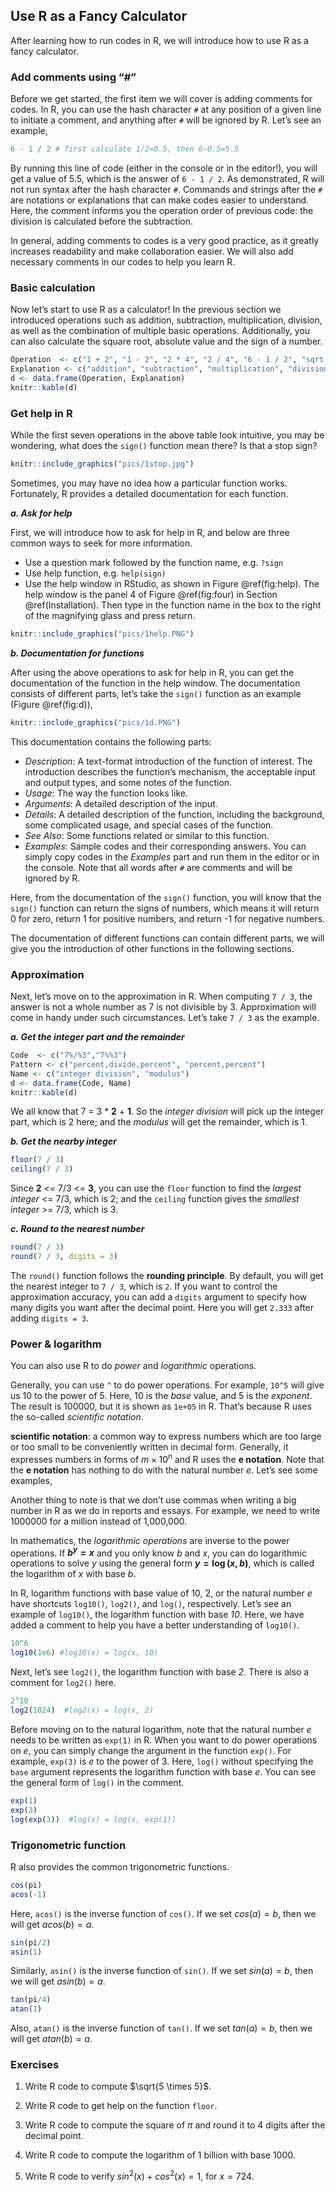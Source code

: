 ## Use R as a Fancy Calculator {#Calculator}

After learning how to run codes in R, we will introduce how to use R as a fancy calculator.

### Add comments using "#"

Before we get started, the first item we will cover is adding comments for codes. In R, you can use the hash character `#` at any position of a given line to initiate a comment, and anything after `#` will be ignored by R. Let's see an example,

```r
6 - 1 / 2 # first calculate 1/2=0.5, then 6-0.5=5.5
```

By running this line of code (either in the console or in the editor!), you will get a value of 5.5, which is the answer of `6 - 1 / 2`. As demonstrated, R will not run syntax after the hash character `#`. Commands and strings after the `#` are notations or explanations that can make codes easier to understand. Here, the comment informs you the operation order of previous code: the division is calculated before the subtraction.

In general, adding comments to codes is a very good practice, as it greatly increases readability and make collaboration easier. We will also add necessary comments in our codes to help you learn R.

### Basic calculation

Now let's start to use R as a calculator! In the previous section we introduced operations such as addition, subtraction, multiplication, division, as well as the combination of multiple basic operations. Additionally, you can also calculate the square root, absolute value and the sign of a number.

```r
Operation  <- c("1 + 2", "1 - 2", "2 * 4", "2 / 4", "6 - 1 / 2", "sqrt(100)", "abs(-3)", "sign(-3)")
Explanation <- c("addition", "subtraction", "multiplication", "division", "multiple operations", "square root", "absolute value", "sign")
d <- data.frame(Operation, Explanation)
knitr::kable(d)
```

### Get help in R

While the first seven operations in the above table look intuitive, you may be wondering, what does the `sign()` function mean there? Is that a stop sign?       


```r
knitr::include_graphics("pics/1stop.jpg")
```


Sometimes, you may have no idea how a particular function works. Fortunately, R provides a detailed documentation for each function.

***a. Ask for help***

First, we will introduce how to ask for help in R, and below are three common ways to seek for more information.

- Use a question mark followed by the function name, e.g. `?sign`  
- Use help function, e.g. `help(sign)`
- Use the help window in RStudio, as shown in Figure \@ref(fig:help). The help window is the panel 4 of Figure \@ref(fig:four) in Section \@ref(Installation). Then type in the function name in the box to the right of the magnifying glass and press return.

```r
knitr::include_graphics("pics/1help.PNG")
```

***b. Documentation for functions***

After using the above operations to ask for help in R, you can get the documentation of the function in the help window. The documentation consists of different parts, let's take the `sign()` function as an example (Figure \@ref(fig:d)),

```r
knitr::include_graphics("pics/1d.PNG")
```

This documentation contains the following parts:

- *Description*: A text-format introduction of the function of interest. The introduction describes the function's mechanism, the acceptable input and output types, and some notes of the function.
- *Usage*: The way the function looks like.
- *Arguments*: A detailed description of the input.
- *Details*: A detailed description of the function, including the background, some complicated usage, and special cases of the function.
- *See Also*: Some functions related or similar to this function.
- *Examples*: Sample codes and their corresponding answers. You can simply copy codes in the *Examples* part and run them in the editor or in the console. Note that all words after `#` are comments and will be ignored by R.

Here, from the documentation of the `sign()` function, you will know that the `sign()` function can return the signs of numbers, which means it will return 0 for zero, return 1 for positive numbers, and return -1 for negative numbers.

The documentation of different functions can contain different parts, we will give you the introduction of other functions in the following sections.


### Approximation

Next, let's move on to the approximation in R. When computing `7 / 3`, the answer is not a whole number as 7 is not divisible by 3. Approximation will come in handy under such circumstances. Let's take `7 / 3` as the example.

***a. Get the integer part and the remainder***

```r
Code  <- c("7%/%3","7%%3")
Pattern <- c("percent,divide,percent", "percent,percent")
Name <- c("integer division", "modulus")
d <- data.frame(Code, Name)
knitr::kable(d)
```

We all know that 7 = 3 * **2** + **1**. So the *integer division* will pick up the integer part, which is 2 here; and the *modulus* will get the remainder, which is 1.


***b. Get the nearby integer***
```r
floor(7 / 3)   
ceiling(7 / 3) 
```

Since **2** <= 7/3 <= **3**, you can use the `floor` function to find the *largest integer* <= 7/3, which is 2; and the `ceiling` function gives the *smallest integer* >= 7/3, which is 3.


***c. Round to the nearest number***
```r
round(7 / 3)   
round(7 / 3, digits = 3)
```

The `round()` function follows the **rounding principle**. By default, you will get the nearest integer to `7 / 3`, which is `2`. If you want to control the approximation accuracy, you can add a `digits` argument to specify how many digits you want after the decimal point. Here you will get `2.333` after adding `digits = 3`.

### Power & logarithm

You can also use R to do *power* and *logarithmic* operations.  

Generally, you can use `^` to do power operations. For example, `10^5` will give us 10 to the power of 5. Here, 10 is the *base* value, and 5 is the *exponent*. The result is 100000, but it is shown as `1e+05` in R. That's because R uses the so-called *scientific notation*.

::: {.infobox .caution data-latex="{caution}"}
**scientific notation**: a common way to express numbers which are too large or too small to be conveniently written in decimal form.  Generally, it expresses numbers in forms of $m \times 10^n$ and R uses the **e notation**. Note that the **e notation** has nothing to do with the natural number $e$. Let's see some examples, 
\begin{align}
1 \times 10^5 &= \mbox{1e+05}\\
2 \times 10^4 &= \mbox{2e+04}\\
1.2 \times 10^{-3} &= \mbox{1.2e-03}
\end{align}

Another thing to note is that we don't use commas when writing a big number in R as we do in reports and essays. For example, we need to write 1000000 for a million instead of 1,000,000.
:::

In mathematics, the *logarithmic operations* are inverse to the power operations. If **$b^y = x$** and you only know *$b$* and *$x$*, you can do logarithmic operations to solve *$y$* using the general form **$y = \log(x, b)$**, which is called the logarithm of $x$ with base $b$. 

In R, logarithm functions with base value of 10, 2, or the natural number $e$ have shortcuts `log10()`, `log2()`, and `log()`, respectively. Let's see an example of `log10()`, the logarithm function with base *10*. Here, we have added a comment to help you have a better understanding of `log10()`.

```r
10^6 
log10(1e6) #log10(x) = log(x, 10)
```

Next, let's see `log2()`, the logarithm function with base *2*. There is also a comment for `log2()` here.

```r
2^10
log2(1024)  #log2(x) = log(x, 2)
```

Before moving on to the natural logarithm, note that the natural number $e$ needs to be written as `exp(1)` in R. When you want to do power operations on $e$, you can simply change the argument in the function `exp()`. For example, `exp(3)` is $e$ to the power of 3.  Here, `log()` without specifying the `base` argument represents the logarithm function with base $e$. You can see the general form of `log()` in the comment.

```r
exp(1)      
exp(3)
log(exp(3))  #log(x) = log(x, exp(1))
```

### Trigonometric function

R also provides the common trigonometric functions. 

```r
cos(pi)
acos(-1)
```

Here, `acos()` is the inverse function of `cos()`. If we set $cos(a) = b$, then we will get $acos(b) = a$.

```r
sin(pi/2)
asin(1)
```

Similarly, `asin()` is the inverse function of `sin()`. If we set $sin(a) = b$, then we will get $asin(b) = a$.

```r
tan(pi/4)
atan(1)
```

Also, `atan()` is the inverse function of `tan()`. If we set $tan(a) = b$, then we will get $atan(b) = a$.

### Exercises

1. Write R code to compute $\sqrt{5 \times 5}$.


2. Write R code to get help on the function `floor`.


3. Write R code to compute the square of $\pi$ and round it to 4 digits after the decimal point. 



4. Write R code to compute the logarithm of 1 billion with base 1000. 



5. Write R code to verify $sin^2(x) + cos^2(x) = 1$, for $x = 724$. 

